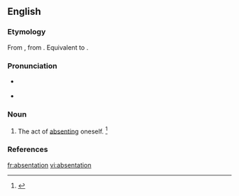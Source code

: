 ==English==

===Etymology===
From {{etyl|ML.|en}} {{term|absentatio||lang=la}}, from {{term|absento||to be absent|lang=la}}. Equivalent to {{suffix|absent|ation|lang=en}}.

===Pronunciation===
* {{a|US}} {{IPA|/ˌæb.sənˈteɪ.ʃn̩/|/ˌæb.sɛnˈteɪ.ʃn̩/|lang=en}}
* {{rhymes|eɪʃən|lang=en}}

===Noun===
{{en-noun}}

# The act of [[absenting]] oneself. {{defdate|First attested in the early 19<sup>th</sup> century.}}<ref name=SOED>{{R:SOED5|page=8}}</ref>

===References===
<references/>

[[fr:absentation]]
[[vi:absentation]]